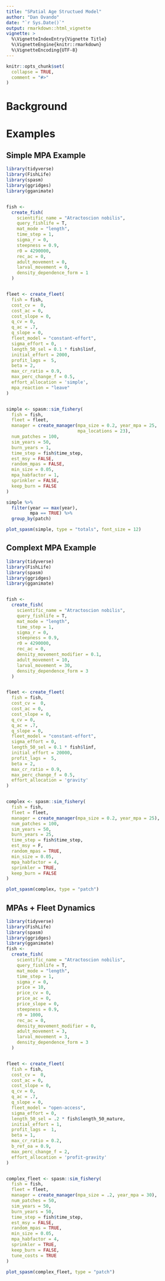 ```yaml
---
title: "SPatial Age Structued Model"
author: "Dan Ovando"
date: "`r Sys.Date()`"
output: rmarkdown::html_vignette
vignette: >
  %\VignetteIndexEntry{Vignette Title}
  %\VignetteEngine{knitr::rmarkdown}
  %\VignetteEncoding{UTF-8}
---
```


```r
knitr::opts_chunk$set(
  collapse = TRUE,
  comment = "#>"
)
```

# Background

# Examples

## Simple MPA Example

```r
library(tidyverse)
library(FishLife)
library(spasm)
library(ggridges)
library(gganimate)


fish <-
  create_fish(
    scientific_name = "Atractoscion nobilis",
    query_fishlife = T,
    mat_mode = "length",
    time_step = 1,
    sigma_r = 0,
    steepness = 0.9,
    r0 = 4290000,
    rec_ac = 0,
    adult_movement = 0,
    larval_movement = 0,
    density_dependence_form = 1
  )


fleet <- create_fleet(
  fish = fish,
  cost_cv =  0,
  cost_ac = 0,
  cost_slope = 0,
  q_cv = 0,
  q_ac = .7,
  q_slope = 0,
  fleet_model = "constant-effort",
  sigma_effort = 0,
  length_50_sel = 0.1 * fish$linf,
  initial_effort = 2000,
  profit_lags =  5,
  beta = 2,
  max_cr_ratio = 0.9,
  max_perc_change_f = 0.5,
  effort_allocation = 'simple',
  mpa_reaction = "leave"
)


simple <- spasm::sim_fishery(
  fish = fish,
  fleet = fleet,
  manager = create_manager(mpa_size = 0.2, year_mpa = 25,
                           mpa_locations = 23),
  num_patches = 100,
  sim_years = 50,
  burn_years = 1,
  time_step = fish$time_step,
  est_msy = FALSE,
  random_mpas = FALSE,
  min_size = 0.05,
  mpa_habfactor = 1,
  sprinkler = FALSE,
  keep_burn = FALSE
)

simple %>% 
  filter(year == max(year),
         mpa == TRUE) %>% 
  group_by(patch) 

plot_spasm(simple, type = "totals", font_size = 12)

```



## Complext MPA Example

```r
library(tidyverse)
library(FishLife)
library(spasm)
library(ggridges)
library(gganimate)


fish <-
  create_fish(
    scientific_name = "Atractoscion nobilis",
    query_fishlife = T,
    mat_mode = "length",
    time_step = 1,
    sigma_r = 0,
    steepness = 0.9,
    r0 = 4290000,
    rec_ac = 0,
    density_movement_modifier = 0.1,
    adult_movement = 10,
    larval_movement = 30,
    density_dependence_form = 3
  )


fleet <- create_fleet(
  fish = fish,
  cost_cv =  0,
  cost_ac = 0,
  cost_slope = 0,
  q_cv = 0,
  q_ac = .7,
  q_slope = 0,
  fleet_model = "constant-effort",
  sigma_effort = 0,
  length_50_sel = 0.1 * fish$linf,
  initial_effort = 20000,
  profit_lags =  5,
  beta = 2,
  max_cr_ratio = 0.9,
  max_perc_change_f = 0.5,
  effort_allocation = 'gravity'
)


complex <- spasm::sim_fishery(
  fish = fish,
  fleet = fleet,
  manager = create_manager(mpa_size = 0.2, year_mpa = 25),
  num_patches = 100,
  sim_years = 50,
  burn_years = 25,
  time_step = fish$time_step,
  est_msy = F,
  random_mpas = TRUE,
  min_size = 0.05,
  mpa_habfactor = 4,
  sprinkler = TRUE,
  keep_burn = FALSE
)

plot_spasm(complex, type = "patch")


```


## MPAs + Fleet Dynamics


```r

library(tidyverse)
library(FishLife)
library(spasm)
library(ggridges)
library(gganimate)
fish <-
  create_fish(
    scientific_name = "Atractoscion nobilis",
    query_fishlife = T,
    mat_mode = "length",
    time_step = 1,
    sigma_r = 0,
    price = 10,
    price_cv = 0,
    price_ac = 0,
    price_slope = 0,
    steepness = 0.9,
    r0 = 1000,
    rec_ac = 0,
    density_movement_modifier = 0,
    adult_movement = 3,
    larval_movement = 3,
    density_dependence_form = 3
  )


fleet <- create_fleet(
  fish = fish,
  cost_cv =  0,
  cost_ac = 0,
  cost_slope = 0,
  q_cv = 0,
  q_ac = .7,
  q_slope = 0,
  fleet_model = "open-access",
  sigma_effort = 0,
  length_50_sel = .2 * fish$length_50_mature,
  initial_effort = 1,
  profit_lags =  1,
  beta = 1,
  max_cr_ratio = 0.2,
  b_ref_oa = 0.9,
  max_perc_change_f = 2,
  effort_allocation = 'profit-gravity'
)


complex_fleet <- spasm::sim_fishery(
  fish = fish,
  fleet = fleet,
  manager = create_manager(mpa_size = .2, year_mpa = 30),
  num_patches = 50,
  sim_years = 50,
  burn_years = 50,
  time_step = fish$time_step,
  est_msy = FALSE,
  random_mpas = TRUE,
  min_size = 0.05,
  mpa_habfactor = 4,
  sprinkler = TRUE,
  keep_burn = FALSE,
  tune_costs = TRUE
)

plot_spasm(complex_fleet, type = "patch")
```


